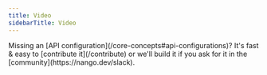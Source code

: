 ```yaml
---
title: Video
sidebarTitle: Video
---
```


<Tip>
    Missing an [API configuration](/core-concepts#api-configurations)? It's fast & easy to [contribute it](/contribute) or we'll build it if you ask for
    it in the [community](https://nango.dev/slack).
</Tip>

<CardGroup cols={4}>
    <Card title="Twitch" href="/integrations/all/twitch" color="#68a063" />
    <Card title="Youtube" href="/integrations/all/youtube" color="#68a063" />
    <Card title="Zoom" href="/integrations/all/zoom" color="#68a063" />
</CardGroup>
